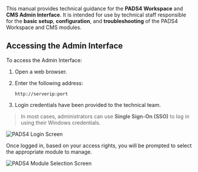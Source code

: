This manual provides technical guidance for the **PADS4 Workspace** and **CMS Admin Interface**. It is intended for use by technical staff responsible for the **basic setup**, **configuration**, and **troubleshooting** of the PADS4 Workspace and CMS modules.

## Accessing the Admin Interface

To access the Admin Interface:

1. Open a web browser.
2. Enter the following address:

   ```
   http://serverip:port
   ```

3. Login credentials have been provided to the technical team.

> In most cases, administrators can use **Single Sign-On (SSO)** to log in using their Windows credentials.

![PADS4 Login Screen](/mnt/data/image.png)

Once logged in, based on your access rights, you will be prompted to select the appropriate module to manage.

![PADS4 Module Selection Screen](/mnt/data/image.png)

